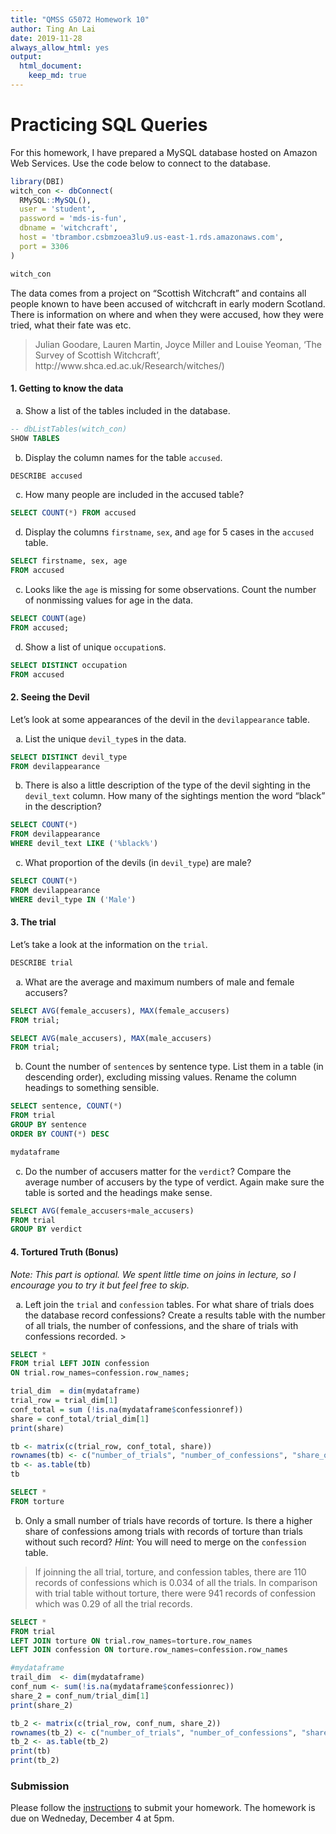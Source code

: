 ```yaml
---
title: "QMSS G5072 Homework 10"
author: Ting An Lai
date: 2019-11-28
always_allow_html: yes
output: 
  html_document:
    keep_md: true
---
```


Practicing SQL Queries
============================

For this homework, I have prepared a MySQL database hosted on Amazon Web Services. Use the code below to connect to the database.

```r
library(DBI)
witch_con <- dbConnect(
  RMySQL::MySQL(),
  user = 'student',
  password = 'mds-is-fun',
  dbname = 'witchcraft',
  host = 'tbrambor.csbmzoea3lu9.us-east-1.rds.amazonaws.com',
  port = 3306
)

witch_con
```

The data comes from a project on "Scottish Witchcraft" and contains all people known to have been accused of witchcraft in early modern Scotland. There is information on where and when they were accused, how they were tried, what their fate was etc.

>Julian Goodare, Lauren Martin, Joyce Miller and Louise Yeoman, ‘The Survey of Scottish Witchcraft’, http://www.shca.ed.ac.uk/Research/witches/) 

#### 1. Getting to know the data

a) Show a list of the tables included in the database.

```sql
-- dbListTables(witch_con)
SHOW TABLES
```



b) Display the column names for the table `accused`.  

```sql
DESCRIBE accused
```

c) How many people are included in the accused table?  

```sql

SELECT COUNT(*) FROM accused

```
d) Display the columns `firstname`, `sex`, and `age` for 5 cases in the `accused` table. 

```sql
SELECT firstname, sex, age 
FROM accused

```
c) Looks like the `age` is missing for some observations. Count the number of nonmissing values for age in the data.  
```sql
SELECT COUNT(age)
FROM accused;

```
d) Show a list of unique `occupation`s.

```sql

SELECT DISTINCT occupation
FROM accused

```

#### 2. Seeing the Devil

Let's look at some appearances of the devil in the `devilappearance` table.

a) List the unique `devil_type`s in the data.  
```sql
SELECT DISTINCT devil_type
FROM devilappearance
```

b) There is also a little description of the type of the devil sighting in the `devil_text`
column. How many of the sightings mention the word "black" in the description?
```sql
SELECT COUNT(*)
FROM devilappearance
WHERE devil_text LIKE ('%black%')
```


c) What proportion of the devils (in `devil_type`) are male? 
```sql
SELECT COUNT(*)
FROM devilappearance
WHERE devil_type IN ('Male')

```


#### 3. The trial

Let's take a look at the information on the `trial`.

```sql
DESCRIBE trial

```

a) What are the average and maximum numbers of male and female accusers?
```sql
SELECT AVG(female_accusers), MAX(female_accusers)
FROM trial;
```

```sql

SELECT AVG(male_accusers), MAX(male_accusers)
FROM trial;
```


b) Count the number of `sentence`s by sentence type. List them in a table (in descending order), excluding missing values. Rename the column headings to something sensible.
```sql
SELECT sentence, COUNT(*)
FROM trial
GROUP BY sentence 
ORDER BY COUNT(*) DESC
```



```r
mydataframe
```



c) Do the number of accusers matter for the `verdict`? Compare the average number of accusers by the type of verdict. Again make sure the table is sorted and the headings make sense. 

```sql
SELECT AVG(female_accusers+male_accusers)
FROM trial
GROUP BY verdict

```





#### 4. Tortured Truth (Bonus)

_Note: This part is optional. We spent little time on joins in lecture, so I encourage you to try it but feel free to skip._

a) Left join the `trial` and `confession` tables. For what share of trials does the database record confessions? Create a results table with the number of all trials, the number of confessions, and the share of trials with confessions recorded.
>  

```sql
SELECT *
FROM trial LEFT JOIN confession 
ON trial.row_names=confession.row_names;
```


```r
trial_dim  = dim(mydataframe)
trial_row = trial_dim[1]
conf_total = sum (!is.na(mydataframe$confessionref))
share = conf_total/trial_dim[1]
print(share)

tb <- matrix(c(trial_row, conf_total, share))
rownames(tb) <- c("number_of_trials", "number_of_confessions", "share_of_trials")
tb <- as.table(tb)
tb
```

```sql
SELECT *
FROM torture
```



b) Only a small number of trials have records of torture. Is there a higher share of confessions among trials with records of torture than trials without such record? _Hint:_ You will need to merge on the `confession` table. 

> If joinning the all trial, torture, and confession tables, there are 110 records of confessions which is 0.034 of all the trials. In comparison with trial table without torture, there were 941 records of confession which was 0.29 of all the trial records.

```sql
SELECT *
FROM trial 
LEFT JOIN torture ON trial.row_names=torture.row_names
LEFT JOIN confession ON torture.row_names=confession.row_names


```


```r
#mydataframe
trail_dim  <- dim(mydataframe)
conf_num <- sum(!is.na(mydataframe$confessionrec))
share_2 = conf_num/trial_dim[1]
print(share_2)

tb_2 <- matrix(c(trial_row, conf_num, share_2))
rownames(tb_2) <- c("number_of_trials", "number_of_confessions", "share_of_trials")
tb_2 <- as.table(tb_2)
print(tb)
print(tb_2)

```


### Submission

Please follow the [instructions](/Exercises/homework_submission_instructions.md) to submit your homework. The homework is due on Wedneday, December 4 at 5pm.